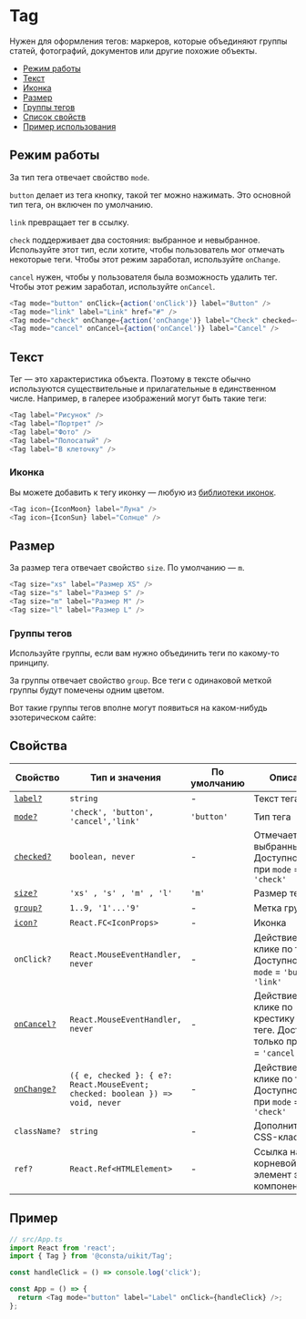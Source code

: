 
<!--info
description: Тег. Объединяет группы объектов — статьи, документы, фотографии.
-->

# Tag

Нужен для оформления тегов: маркеров, которые объединяют группы статей, фотографий,
документов или другие похожие объекты.

- [Режим работы](#режим-работы)
- [Текст](#текст)
- [Иконка](#иконка)
- [Размер](#размер)
- [Группы тегов](#группы-тегов)
- [Список свойств](#свойства)
- [Пример использования](#пример)

## Режим работы

За тип тега отвечает свойство `mode`.

`button` делает из тега кнопку, такой тег можно нажимать.
Это основной тип тега, он включен по умолчанию.

`link` превращает тег в ссылку.

`check` поддерживает два состояния: выбранное и невыбранное. Используйте этот тип,
если хотите, чтобы пользователь мог отмечать некоторые теги. Чтобы этот режим заработал,
используйте `onChange`.

`cancel` нужен, чтобы у пользователя была возможность удалить тег. Чтобы этот режим заработал,
используйте `onCancel`.

<TagExampleMode />

```ts
<Tag mode="button" onClick={action('onClick')} label="Button" />
<Tag mode="link" label="Link" href="#" />
<Tag mode="check" onChange={action('onChange')} label="Check" checked={false} />
<Tag mode="cancel" onCancel={action('onCancel')} label="Cancel" />
```

## Текст

Тег — это характеристика объекта. Поэтому в тексте обычно используются
существительные и прилагательные в единственном числе.
Например, в галерее изображений могут быть такие теги:

<TagExampleText />

```ts
<Tag label="Рисунок" />
<Tag label="Портрет" />
<Tag label="Фото" />
<Tag label="Полосатый" />
<Tag label="В клеточку" />
```

### Иконка

Вы можете добавить к тегу иконку — любую из [библиотеки иконок](?path=/story/components-icons--playground).

<TagExampleIcon />

```ts
<Tag icon={IconMoon} label="Луна" />
<Tag icon={IconSun} label="Солнце" />
```

## Размер

За размер тега отвечает свойство `size`. По умолчанию — `m`.

<TagExampleSize />

```ts
<Tag size="xs" label="Размер XS" />
<Tag size="s" label="Размер S" />
<Tag size="m" label="Размер M" />
<Tag size="l" label="Размер L" />
```

### Группы тегов

Используйте группы, если вам нужно объединить теги по какому-то принципу.

За группы отвечает свойство `group`. Все теги с одинаковой меткой группы будут
помечены одним цветом.

Вот такие группы тегов вполне могут появиться на каком-нибудь эзотерическом сайте:

<TagExampleGroup />

## Свойства

| Свойство                     | Тип и значения                                                                | По умолчанию | Описание                                                                        |
| ---------------------------- | ----------------------------------------------------------------------------- | ------------ | ------------------------------------------------------------------------------- |
| [`label?`](#текст)           | `string`                                                                      | -            | Текст тега                                                                      |
| [`mode?`](#режим-работы)     | `'check', 'button', 'cancel','link'`                                          | `'button'`   | Тип тега                                                                        |
| [`checked?`](#режим-работы)  | `boolean, never`                                                              | -            | Отмечает тег выбранным. Доступно только при `mode` = `'check'`                  |
| [`size?`](#размер)           | `'xs' , 's' , 'm' , 'l'`                                                      | `'m'`        | Размер тега                                                                     |
| [`group?`](#группы-тегов)    | `1..9, '1'...'9'`                                                             | -            | Метка группы                                                                    |
| [`icon?`](#иконка)           | `React.FC<IconProps>`                                                         | -            | Иконка                                                                          |
| `onClick?`                   | `React.MouseEventHandler, never`                                              | -            | Действие при клике по тегу. Доступно при `mode` = `'button'`, `'link'`          |
| [`onCancel?`](#режим-работы) | `React.MouseEventHandler, never`                                              | -            | Действие при клике по крестику на теге. Доступно только при `mode` = `'cancel'` |
| [`onChange?`](#режим-работы) | `({ e, checked }: { e?: React.MouseEvent; checked: boolean }) => void, never` | -            | Действие при клике по тегу. Доступно только при `mode` = `'check'`              |
| `className?`                 | `string`                                                                      | -            | Дополнительный CSS-класс                                                        |
| `ref?`                       | `React.Ref<HTMLElement>`                                                      | -            | Ссылка на корневой DOM-элемент этого компонента                                 |

## Пример

```ts
// src/App.ts
import React from 'react';
import { Tag } from '@consta/uikit/Tag';

const handleClick = () => console.log('click');

const App = () => {
  return <Tag mode="button" label="Label" onClick={handleClick} />;
};
```
